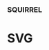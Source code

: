 
### SQUIRREL

# SVG

<div
  style={{
    border: '0.2rem dashed #9747FF',
    borderRadius: '0.5rem',
    padding: '1rem',
    display: 'flex',
    justifyContent: 'space-around',
    alignItems: 'center',
    background: '#F2F2F4',
  }}
>
  <CheckBox />
  <CheckedBox />
  <State />
  <Stroke />
</div>
